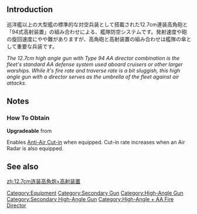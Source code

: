 {{Template:Equipmentinfo
|name = 12.7cm Twin High-angle Mount + Anti-Aircraft Fire Director
|id = 130 
|japanesename = 12.7cm連装高角砲+高射装置 
|icon = {{GreenGunDP}}
|type = Secondary Cannon, AA gun
|effect = {{Firepower}}+1 {{AA}}+8 {{Hit}}+1 {{Evasion}}+1 {{Range}} Short 
|scrap = {{Ammo}}2 {{Steel}}3 {{Bauxite}}2 
|image = <gallery type="slideshow" widths="360px" position="center" hideaddbutton="true">
Equipment130-1.png
Equipment130-2.png
Equipment130-3.png
Equipment130-4.png
</gallery>
|LC = lime
|CL = lime
|CLT = lime
|CA = lime
|CAV = lime
|BB = lime
|BBV = lime
|FASTBB = lime
|AV = lime
|CVL = lime
|CV = lime
|CVB= lime
|AS = lime
|AR = lime
}}

==Introduction==
巡洋艦以上の大型艦の標準的な対空兵装として搭載された12.7cm連装高角砲と「94式高射装置」の組み合わせによる、艦隊防空システムです。発射速度や砲の旋回速度にやや難がありますが、高角砲と高射装置の組み合わせは艦隊の傘として重要な兵装です。 

''The 12.7cm high angle gun with Type 94 AA director combination is the fleet's standard AA defense system used aboard cruisers or other larger warships. While it's fire rate and traverse rate is a bit sluggish, this high angle gun with a director serves as the umbrella of the fleet against air attacks.'' 

==Notes==
<div class="mw-collapsible"><h3>How To Obtain</h3>
<div class="mw-collapsible-content">
'''Upgradeable''' from {{Equipment/Link|Type 94 Anti-Aircraft Fire Director}}

</div></div>


Enables [[Combat#Anti-Air Cut-in|Anti-Air Cut-in]] when equipped. Cut-in rate increases when an Air Radar is also equipped.

==See also==
{{Equipmentlist}}
[[Category:Equipment]]
[[Category:Secondary Gun]]
[[Category:High-Angle Gun]]
[[Category:Secondary High-Angle Gun]]
[[Category:High-Angle + AA Fire Director]]
[[zh:12.7cm连装高角炮+高射装置]]